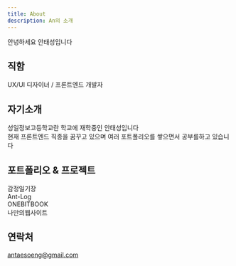 ```yaml
---
title: About
description: An의 소개
---
```


안녕하세요 안태성입니다
## 직함
UX/UI 디자이너 / 프론트엔드 개발자

## 자기소개
성일정보고등학교란 학교에 재학중인 안태성입니다 <br/> 현재 프론트엔드 직종을 꿈꾸고 있으며 여러 포트폴리오를 쌓으면서 공부를하고 있습니다 

## 포트폴리오 & 프로젝트
감정일기장 <br/> Ant-Log <br/>ONEBITBOOK <br/> 나만의웹사이트

## 연락처
antaesoeng@gmail.com
